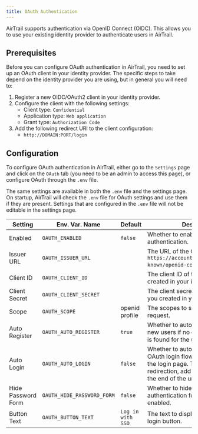 ```yaml
---
title: OAuth Authentication
---
```


AirTrail supports authentication via OpenID Connect (OIDC).
This allows you to use your existing identity provider to authenticate users in AirTrail.

## Prerequisites

Before you can configure OAuth authentication in AirTrail, you need to set up an OAuth client in your identity provider.
The specific steps to take depend on the identity provider you are using, but in general you will need to:

1. Register a new OIDC/OAuth2 client in your identity provider.
2. Configure the client with the following settings:
   - Client type: `Confidential`
   - Application type: `Web application`
   - Grant type: `Authorization Code`
3. Add the following redirect URI to the client configuration:
   - `http://DOMAIN:PORT/login`

## Configuration

To configure OAuth authentication in AirTrail, either go to the `Settings` page and click on the `OAuth` tab (you need
to be an
admin to access this page), or configure OAuth through the `.env` file.

The same settings are available in both the `.env` file and the settings page.
On startup, AirTrail will check the `.env` file for OAuth settings and use them if they are present.
Settings that are configured in the `.env` file will not be editable in the settings page.

| Setting            | Env. Var. Name             | Default           | Description                                                                                                                                                   |
| ------------------ | -------------------------- | ----------------- | ------------------------------------------------------------------------------------------------------------------------------------------------------------- |
| Enabled            | `OAUTH_ENABLED`            | `false`           | Whether to enable OAuth authentication.                                                                                                                       |
| Issuer URL         | `OAUTH_ISSUER_URL`         |                   | The URL of the OIDC issuer (e.g. `https://accounts.google.com/.well-known/openid-configuration`).                                                             |
| Client ID          | `OAUTH_CLIENT_ID`          |                   | The client ID of the OAuth client you created in your identity provider.                                                                                      |
| Client Secret      | `OAUTH_CLIENT_SECRET`      |                   | The client secret of the OAuth client you created in your identity provider.                                                                                  |
| Scope              | `OAUTH_SCOPE`              | openid profile    | The scopes to send with the request.                                                                                                                          |
| Auto Register      | `OAUTH_AUTO_REGISTER`      | `true`            | Whether to automatically register new users if no existing AirTrail user is found for the username.                                                           |
| Auto Login         | `OAUTH_AUTO_LOGIN`         | `false`           | Whether to automatically launch the OAuth login flow when a user visits the login page. To prevent redirection, add `?autoLogin=false` to the end of the url. |
| Hide Password Form | `OAUTH_HIDE_PASSWORD_FORM` | `false`           | Whether to hide the password authentication form when OAuth is enabled.                                                                                       |
| Button Text        | `OAUTH_BUTTON_TEXT`        | `Log in with SSO` | The text to display on the OAuth login button.                                                                                                                |

